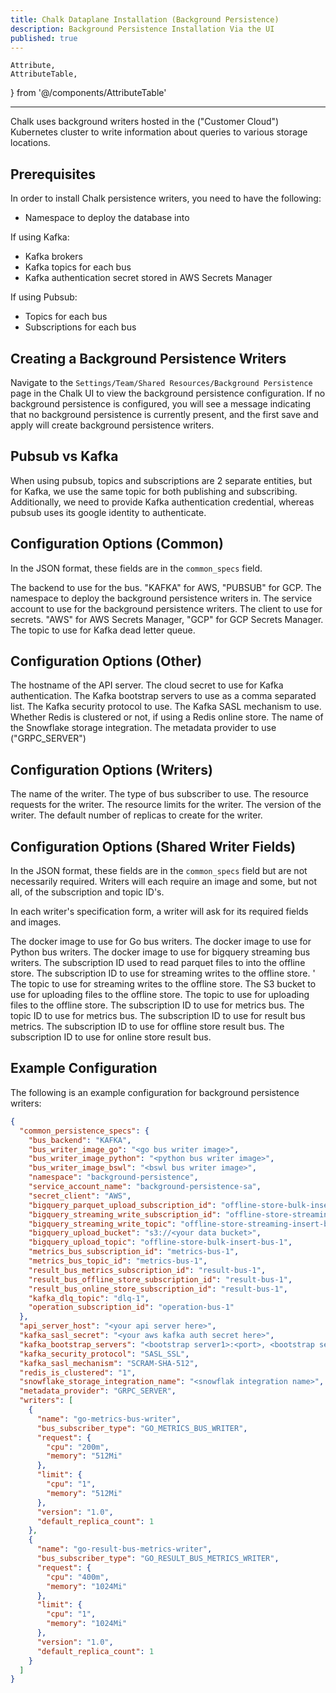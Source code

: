 ```yaml
---
title: Chalk Dataplane Installation (Background Persistence)
description: Background Persistence Installation Via the UI
published: true
---
```


    Attribute,
    AttributeTable,
} from '@/components/AttributeTable'

---
Chalk uses background writers hosted in the ("Customer Cloud") Kubernetes cluster
to write information about queries to various storage locations.

## Prerequisites
In order to install Chalk persistence writers, you need to have the following:

- Namespace to deploy the database into

If using Kafka:

- Kafka brokers
- Kafka topics for each bus
- Kafka authentication secret stored in AWS Secrets Manager

If using Pubsub:

- Topics for each bus
- Subscriptions for each bus

## Creating a Background Persistence Writers
Navigate to the `Settings/Team/Shared Resources/Background Persistence` page in the Chalk UI
to view the background persistence configuration. If no background persistence is configured,
you will see a message indicating that no background persistence is currently present, and the
first save and apply will create background persistence writers.

## Pubsub vs Kafka
When using pubsub, topics and subscriptions are 2 separate entities, but for Kafka, we use the same
topic for both publishing and subscribing. Additionally, we need to provide Kafka authentication
credential, whereas pubsub uses its google identity to authenticate.

## Configuration Options (Common)

In the JSON format, these fields are in the `common_specs` field.

<AttributeTable>
<Attribute field={'bus_backend'} kind={'string'}>
The backend to use for the bus. "KAFKA" for AWS, "PUBSUB" for GCP.
</Attribute>
<Attribute field={'namespace'} kind={'string'}>
The namespace to deploy the background persistence writers in.
</Attribute>
<Attribute field={'service_account_name'} kind={'string'}>
The service account to use for the background persistence writers.
</Attribute>
<Attribute field={'secret_client'} kind={'string'}>
The client to use for secrets. "AWS" for AWS Secrets Manager, "GCP" for GCP Secrets Manager.
</Attribute>
<Attribute field={'kafka_dlq_topic'} kind={'string'}>
The topic to use for Kafka dead letter queue.
</Attribute>
</AttributeTable>


## Configuration Options (Other)
<AttributeTable>
<Attribute field={'api_server_host'} kind={'string'}>
The hostname of the API server.
</Attribute>
<Attribute field={'kafka_sasl_secret'} kind={'string'}>
The cloud secret to use for Kafka authentication.
</Attribute>
<Attribute field={'kafka_bootstrap_servers'} kind={'string'}>
The Kafka bootstrap servers to use as a comma separated list.
</Attribute>
<Attribute field={'kafka_security_protocol'} kind={'string'}>
The Kafka security protocol to use.
</Attribute>
<Attribute field={'kafka_sasl_mechanism'} kind={'string'}>
The Kafka SASL mechanism to use.
</Attribute>
<Attribute field={'redis_is_clustered'} kind={'string'}>
Whether Redis is clustered or not, if using a Redis online store.
</Attribute>
<Attribute field={'snowflake_storage_integration_name'} kind={'string'}>
The name of the Snowflake storage integration.
</Attribute>
<Attribute field={'metadata_provider'} kind={'string'}>
The metadata provider to use ("GRPC_SERVER")
</Attribute>
</AttributeTable>

## Configuration Options (Writers)
<AttributeTable>
  <Attribute field={'name'} kind={'string'}>
    The name of the writer.
  </Attribute>
  <Attribute field={'bus_subscriber_type'} kind={'string'}>
    The type of bus subscriber to use.
  </Attribute>
  <Attribute field={'request'} kind={'object'}>
    The resource requests for the writer.
  </Attribute>
  <Attribute field={'limit'} kind={'object'}>
    The resource limits for the writer.
  </Attribute>
  <Attribute field={'version'} kind={'string'}>
    The version of the writer.
  </Attribute>
  <Attribute field={'default_replica_count'} kind={'int'}>
    The default number of replicas to create for the writer.
  </Attribute>
</AttributeTable>

## Configuration Options (Shared Writer Fields)

In the JSON format, these fields are in the `common_specs` field but are not necessarily required.
Writers will each require an image and some, but not all, of the subscription and topic ID's.

In each writer's specification form, a writer will ask for its required fields and images.

<AttributeTable>
  <Attribute field={'bus_writer_image_go'} kind={'string'}>
    The docker image to use for Go bus writers.
  </Attribute>
  <Attribute field={'bus_writer_image_python'} kind={'string'}>
    The docker image to use for Python bus writers.
  </Attribute>
  <Attribute field={'bus_writer_image_bswl'} kind={'string'}>
    The docker image to use for bigquery streaming bus writers.
  </Attribute>
  <Attribute field={'bigquery_parquet_upload_subscription_id'} kind={'string'}>
    The subscription ID used to read parquet files to into the offline store.
  </Attribute>
  <Attribute field={'bigquery_streaming_write_subscription_id'} kind={'string'}>
    The subscription ID to use for streaming writes to the offline store.
  </Attribute>
  <Attribute field={'bigquery_streaming_write_topic'} kind={'string'}>'
    The topic to use for streaming writes to the offline store.
  </Attribute>
  <Attribute field={'bigquery_upload_bucket'} kind={'string'}>
    The S3 bucket to use for uploading files to the offline store.
  </Attribute>
  <Attribute field={'bigquery_upload_topic'} kind={'string'}>
    The topic to use for uploading files to the offline store.
  </Attribute>
  <Attribute field={'metrics_bus_subscription_id'} kind={'string'}>
    The subscription ID to use for metrics bus.
  </Attribute>
  <Attribute field={'metrics_bus_topic_id'} kind={'string'}>
    The topic ID to use for metrics bus.
  </Attribute>
  <Attribute field={'result_bus_metrics_subscription_id'} kind={'string'}>
    The subscription ID to use for result bus metrics.
  </Attribute>
  <Attribute field={'result_bus_offline_store_subscription_id'} kind={'string'}>
    The subscription ID to use for offline store result bus.
  </Attribute>
  <Attribute field={'result_bus_online_store_subscription_id'} kind={'string'}>
    The subscription ID to use for online store result bus.
  </Attribute>

</AttributeTable>

## Example Configuration
The following is an example configuration for background persistence writers:

```json
{
  "common_persistence_specs": {
    "bus_backend": "KAFKA",
    "bus_writer_image_go": "<go bus writer image>",
    "bus_writer_image_python": "<python bus writer image>",
    "bus_writer_image_bswl": "<bswl bus writer image>",
    "namespace": "background-persistence",
    "service_account_name": "background-persistence-sa",
    "secret_client": "AWS",
    "bigquery_parquet_upload_subscription_id": "offline-store-bulk-insert-bus-1",
    "bigquery_streaming_write_subscription_id": "offline-store-streaming-insert-bus-1",
    "bigquery_streaming_write_topic": "offline-store-streaming-insert-bus-1",
    "bigquery_upload_bucket": "s3://<your data bucket>",
    "bigquery_upload_topic": "offline-store-bulk-insert-bus-1",
    "metrics_bus_subscription_id": "metrics-bus-1",
    "metrics_bus_topic_id": "metrics-bus-1",
    "result_bus_metrics_subscription_id": "result-bus-1",
    "result_bus_offline_store_subscription_id": "result-bus-1",
    "result_bus_online_store_subscription_id": "result-bus-1",
    "kafka_dlq_topic": "dlq-1",
    "operation_subscription_id": "operation-bus-1"
  },
  "api_server_host": "<your api server here>",
  "kafka_sasl_secret": "<your aws kafka auth secret here>",
  "kafka_bootstrap_servers": "<bootstrap server1>:<port>, <bootstrap server2>:<port>, ...",
  "kafka_security_protocol": "SASL_SSL",
  "kafka_sasl_mechanism": "SCRAM-SHA-512",
  "redis_is_clustered": "1",
  "snowflake_storage_integration_name": "<snowflak integration name>",
  "metadata_provider": "GRPC_SERVER",
  "writers": [
    {
      "name": "go-metrics-bus-writer",
      "bus_subscriber_type": "GO_METRICS_BUS_WRITER",
      "request": {
        "cpu": "200m",
        "memory": "512Mi"
      },
      "limit": {
        "cpu": "1",
        "memory": "512Mi"
      },
      "version": "1.0",
      "default_replica_count": 1
    },
    {
      "name": "go-result-bus-metrics-writer",
      "bus_subscriber_type": "GO_RESULT_BUS_METRICS_WRITER",
      "request": {
        "cpu": "400m",
        "memory": "1024Mi"
      },
      "limit": {
        "cpu": "1",
        "memory": "1024Mi"
      },
      "version": "1.0",
      "default_replica_count": 1
    }
  ]
}
```


